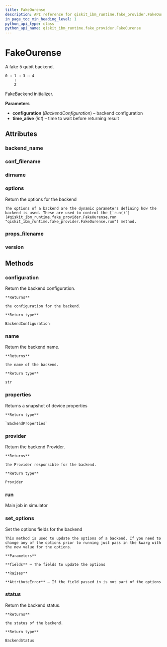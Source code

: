 ```yaml
---
title: FakeOurense
description: API reference for qiskit_ibm_runtime.fake_provider.FakeOurense
in_page_toc_min_heading_level: 1
python_api_type: class
python_api_name: qiskit_ibm_runtime.fake_provider.FakeOurense
---
```


# FakeOurense

<Class id="qiskit_ibm_runtime.fake_provider.FakeOurense" isDedicatedPage={true} github="https://github.com/Qiskit/qiskit-ibm-runtime/tree/stable/0.29/qiskit_ibm_runtime/fake_provider/backends/ourense/fake_ourense.py#L37-L50" signature="FakeOurense" modifiers="class">
  A fake 5 qubit backend.

  ```text
  0 ↔ 1 ↔ 3 ↔ 4
      ↕
      2
  ```

  FakeBackend initializer.

  **Parameters**

  *   **configuration** (*BackendConfiguration*) – backend configuration
  *   **time\_alive** (*int*) – time to wait before returning result

  ## Attributes

  ### backend\_name

  <Attribute id="qiskit_ibm_runtime.fake_provider.FakeOurense.backend_name" attributeValue="'fake_ourense'" />

  ### conf\_filename

  <Attribute id="qiskit_ibm_runtime.fake_provider.FakeOurense.conf_filename" attributeValue="'conf_ourense.json'" />

  ### dirname

  <Attribute id="qiskit_ibm_runtime.fake_provider.FakeOurense.dirname" attributeValue="'/home/runner/work/qiskit-ibm-runtime/qiskit-ibm-runtime/qiskit_ibm_runtime/fake_provider/backends/ourense'" />

  ### options

  <Attribute id="qiskit_ibm_runtime.fake_provider.FakeOurense.options">
    Return the options for the backend

    The options of a backend are the dynamic parameters defining how the backend is used. These are used to control the [`run()`](#qiskit_ibm_runtime.fake_provider.FakeOurense.run "qiskit_ibm_runtime.fake_provider.FakeOurense.run") method.
  </Attribute>

  ### props\_filename

  <Attribute id="qiskit_ibm_runtime.fake_provider.FakeOurense.props_filename" attributeValue="'props_ourense.json'" />

  ### version

  <Attribute id="qiskit_ibm_runtime.fake_provider.FakeOurense.version" attributeValue="1" />

  ## Methods

  ### configuration

  <Function id="qiskit_ibm_runtime.fake_provider.FakeOurense.configuration" signature="configuration()">
    Return the backend configuration.

    **Returns**

    the configuration for the backend.

    **Return type**

    BackendConfiguration
  </Function>

  ### name

  <Function id="qiskit_ibm_runtime.fake_provider.FakeOurense.name" signature="name()">
    Return the backend name.

    **Returns**

    the name of the backend.

    **Return type**

    str
  </Function>

  ### properties

  <Function id="qiskit_ibm_runtime.fake_provider.FakeOurense.properties" github="https://github.com/Qiskit/qiskit-ibm-runtime/tree/stable/0.29/qiskit_ibm_runtime/fake_provider/fake_qasm_backend.py#L43-L47" signature="properties()">
    Returns a snapshot of device properties

    **Return type**

    `BackendProperties`
  </Function>

  ### provider

  <Function id="qiskit_ibm_runtime.fake_provider.FakeOurense.provider" signature="provider()">
    Return the backend Provider.

    **Returns**

    the Provider responsible for the backend.

    **Return type**

    Provider
  </Function>

  ### run

  <Function id="qiskit_ibm_runtime.fake_provider.FakeOurense.run" github="https://github.com/Qiskit/qiskit-ibm-runtime/tree/stable/0.29/qiskit_ibm_runtime/fake_provider/fake_backend.py#L744-L775" signature="run(run_input, **kwargs)">
    Main job in simulator
  </Function>

  ### set\_options

  <Function id="qiskit_ibm_runtime.fake_provider.FakeOurense.set_options" signature="set_options(**fields)">
    Set the options fields for the backend

    This method is used to update the options of a backend. If you need to change any of the options prior to running just pass in the kwarg with the new value for the options.

    **Parameters**

    **fields** – The fields to update the options

    **Raises**

    **AttributeError** – If the field passed in is not part of the options
  </Function>

  ### status

  <Function id="qiskit_ibm_runtime.fake_provider.FakeOurense.status" signature="status()">
    Return the backend status.

    **Returns**

    the status of the backend.

    **Return type**

    BackendStatus
  </Function>
</Class>

